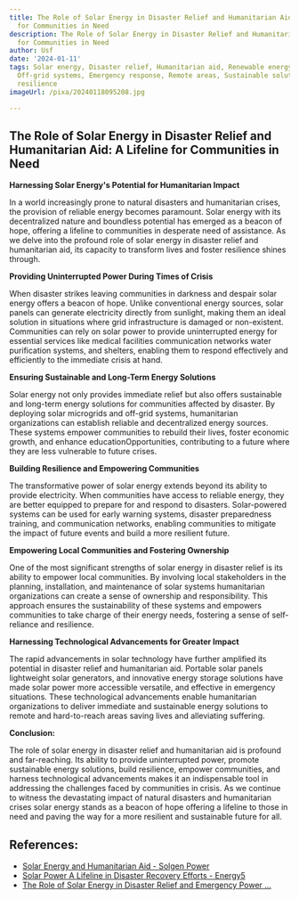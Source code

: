 ```yaml
---
title: The Role of Solar Energy in Disaster Relief and Humanitarian Aid A Lifeline
  for Communities in Need
description: The Role of Solar Energy in Disaster Relief and Humanitarian Aid A Lifeline
  for Communities in Need
author: Usf
date: '2024-01-11'
tags: Solar energy, Disaster relief, Humanitarian aid, Renewable energy, Power generation,
  Off-grid systems, Emergency response, Remote areas, Sustainable solutions, Community
  resilience
imageUrl: /pixa/20240118095208.jpg

---
```

## The  Role of Solar Energy in Disaster Relief and Humanitarian Aid: A Lifeline for Communities in Need

**Harnessing Solar Energy's Potential for Humanitarian  Impact**

In a world increasingly prone to natural disasters and humanitarian crises, the provision of  reliable energy becomes paramount. Solar energy with its decentralized nature and boundless potential has  emerged as a beacon of hope, offering a lifeline to communities in desperate need of assistance. As we  delve into the profound role of solar energy in disaster relief and humanitarian aid, its capacity to transform lives and foster resilience shines through.

**Providing  Uninterrupted Power During Times of Crisis**

When disaster strikes leaving communities in darkness and despair solar energy offers a beacon of hope. Unlike conventional energy sources, solar  panels can generate electricity directly from  sunlight,  making them an ideal solution in situations where grid  infrastructure is damaged or non-existent. Communities can  rely on solar power to provide uninterrupted energy for essential services like medical facilities communication networks water purification systems, and  shelters, enabling them to respond effectively  and efficiently to the immediate crisis at hand.

**Ensuring Sustainable and Long-Term Energy Solutions**

Solar energy not only provides immediate relief but also offers sustainable and long-term energy solutions for communities affected by disaster. By deploying solar microgrids and off-grid systems, humanitarian organizations can establish reliable and decentralized energy sources. These systems empower communities to rebuild their  lives, foster economic growth, and enhance educationOpportunities, contributing to a future where they  are less vulnerable to future crises.

**Building Resilience and Empowering Communities**

The transformative power  of  solar energy extends beyond its ability to  provide electricity. When communities have  access to reliable energy,  they  are better equipped to prepare for and respond to disasters. Solar-powered systems can  be used  for early warning  systems, disaster preparedness training, and communication networks, enabling communities to mitigate the impact of future events  and build a more resilient future.

**Empowering  Local Communities and  Fostering Ownership**

One of the most significant strengths of  solar energy in disaster relief is its ability to empower local communities. By involving local stakeholders in the planning, installation, and maintenance of solar systems humanitarian organizations can create a sense  of ownership and responsibility.  This  approach ensures the sustainability of these systems and empowers communities to  take  charge  of their energy needs, fostering a sense of self-reliance and resilience.

**Harnessing Technological Advancements for Greater Impact**

The  rapid advancements in  solar technology  have further amplified its potential in disaster relief and humanitarian aid. Portable solar panels lightweight solar generators, and innovative  energy storage solutions have made solar  power more accessible versatile, and effective in emergency situations. These technological  advancements enable humanitarian organizations  to deliver immediate  and sustainable energy solutions to remote and  hard-to-reach areas saving lives and alleviating suffering.

**Conclusion:**

The role of solar energy in disaster relief and humanitarian  aid is profound and far-reaching. Its  ability  to provide uninterrupted power, promote sustainable energy solutions, build resilience, empower communities,  and harness technological advancements  makes it an indispensable tool in addressing the challenges faced by  communities in crisis. As  we continue to witness the devastating impact of natural disasters and humanitarian crises solar energy stands as a beacon of hope offering a lifeline  to those in need and  paving the way for a more resilient and  sustainable future for all.

## References:
- [Solar Energy and Humanitarian Aid - Solgen Power](https://solgenpower.com/2023/09/05/solar-energy-and-humanitarian-aid/)
- [Solar Power A Lifeline in Disaster Recovery Efforts - Energy5](https://energy5.com/solar-power-a-lifeline-in-disaster-recovery-efforts)
- [The Role of Solar Energy in Disaster Relief and Emergency Power ...](https://www.linkedin.com/pulse/role-solar-energy-disaster-relief-emergency-power-pakistan)

